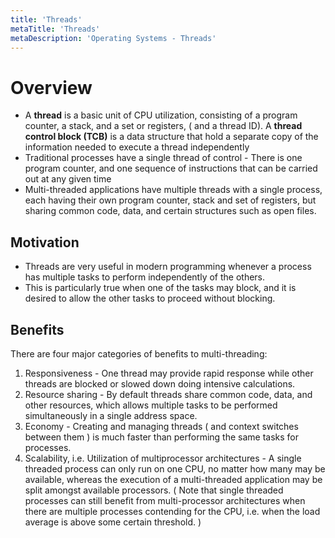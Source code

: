 ```yaml
---
title: 'Threads'
metaTitle: 'Threads'
metaDescription: 'Operating Systems - Threads'
---
```


<link
  rel="stylesheet"
  href="https://cdn.jsdelivr.net/npm/katex@0.11.0/dist/katex.min.css"
  integrity="sha384-BdGj8xC2eZkQaxoQ8nSLefg4AV4/AwB3Fj+8SUSo7pnKP6Eoy18liIKTPn9oBYNG"
  crossOrigin="anonymous"
/>

# Overview

- A **thread** is a basic unit of CPU utilization, consisting of a program counter, a stack, and a set or registers, ( and a thread ID). A **thread control block (TCB)** is a data structure that hold a separate copy of the information needed to execute a thread independently
- Traditional processes have a single thread of control - There is one program counter, and one sequence of instructions that can be carried out at any given time
- Multi-threaded applications have multiple threads with a single process, each having their own program counter, stack and set of registers, but sharing common code, data, and certain structures such as open files.

## Motivation

- Threads are very useful in modern programming whenever a process has multiple tasks to perform independently of the others.
- This is particularly true when one of the tasks may block, and it is desired to allow the other tasks to proceed without blocking.

## Benefits

There are four major categories of benefits to multi-threading:

1. Responsiveness - One thread may provide rapid response while other threads are blocked or slowed down doing intensive calculations.
2. Resource sharing - By default threads share common code, data, and other resources, which allows multiple tasks to be performed simultaneously in a single address space.
3. Economy - Creating and managing threads ( and context switches between them ) is much faster than performing the same tasks for processes.
4. Scalability, i.e. Utilization of multiprocessor architectures - A single threaded process can only run on one CPU, no matter how many may be available, whereas the execution of a multi-threaded application may be split amongst available processors. ( Note that single threaded processes can still benefit from multi-processor architectures when there are multiple processes contending for the CPU, i.e. when the load average is above some certain threshold. )
